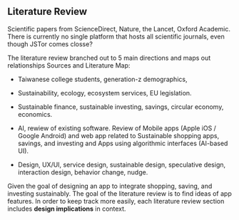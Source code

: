 
```{=mdx}
import Figure from '/src/components/Figure'
import Literature from '/research/images/literature.png'
```
## Literature Review

Scientific papers from ScienceDirect, Nature, the Lancet, Oxford Academic. There is currently no single platform that hosts all scientific journals, even though JSTor comes closse?

The literature review branched out to 5 main directions and maps out relationships Sources and Literature Map:

- Taiwanese college students, generation-z demographics, 

- Sustainability, ecology, ecosystem services, EU legislation.

- Sustainable finance, sustainable investing, savings, circular economy, economics.

- AI, rewiew of existing software. Review of Mobile apps (Apple iOS / Google Android) and web app related to Sustainable shopping apps, savings, and investing and Apps using algorithmic interfaces (AI-based UI).

- Design, UX/UI, service design, sustainable design, speculative design, interaction design, behavior change, nudge.

Given the goal of designing an app to integrate shopping, saving, and investing sustainably. The goal of the literature review is to find ideas of app features. In order to keep track more easily, each literature review section includes **design implications** in context.


```{=mdx}
<Figure caption="Example papers from the Literature Review" src={Literature} />
```